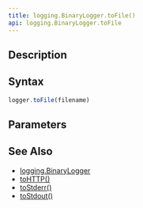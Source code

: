 ```yaml
---
title: logging.BinaryLogger.toFile()
api: logging.BinaryLogger.toFile
---
```


## Description

<Summary/>

## Syntax

``` js
logger.toFile(filename)
```

## Parameters

<Parameters/>

## See Also

* [logging.BinaryLogger](/reference/api/logging/BinaryLogger)
* [toHTTP()](/reference/api/logging/BinaryLogger/toHTTP)
* [toStderr()](/reference/api/logging/BinaryLogger/toStderr)
* [toStdout()](/reference/api/logging/BinaryLogger/toStdout)
